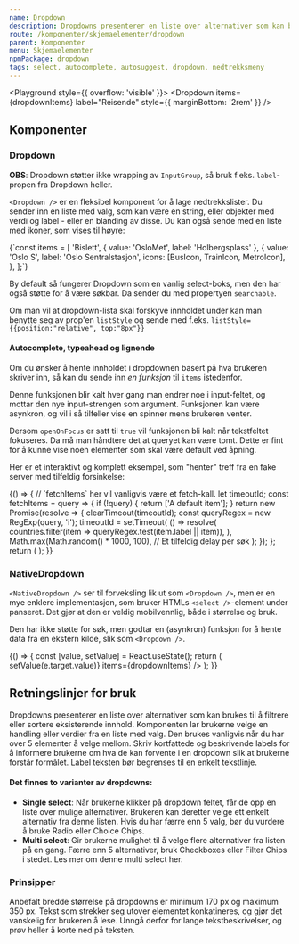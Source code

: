 ```yaml
---
name: Dropdown
description: Dropdowns presenterer en liste over alternativer som kan brukes til å filtrere eller sortere eksisterende innhold.
route: /komponenter/skjemaelementer/dropdown
parent: Komponenter
menu: Skjemaelementer
npmPackage: dropdown
tags: select, autocomplete, autosuggest, dropdown, nedtrekksmeny
---
```



<PageHeader />

<Playground style={{ overflow: 'visible' }}>
  <Dropdown
    items={dropdownItems}
    label="Reisende"
    style={{ marginBottom: '2rem' }}
  />
  <Dropdown
    items={countries}
    searchable
    label="Land"
    placeholder="F.eks. Norge"
  />
</Playground>

## Komponenter

### Dropdown

<ImportStatement imports="Dropdown" />
<Props of={Dropdown} />

**OBS**: Dropdown støtter ikke wrapping av `InputGroup`, så bruk f.eks. `label`-propen fra Dropdown heller.

`<Dropdown />` er en fleksibel komponent for å lage nedtrekkslister. Du sender inn en liste med valg, som kan være en string, eller objekter med verdi og label - eller en blanding av disse. Du kan også sende med en liste med ikoner, som vises til høyre:

<CodeBlock hideLineNumbers wrapLongLines={false} language="ts">
  {`const items = [
  'Bislett',
  { value: 'OsloMet', label: 'Holbergsplass' },
  {
    value: 'Oslo S',
    label: 'Oslo Sentralstasjon',
    icons: [BusIcon, TrainIcon, MetroIcon],
  },
];`}
</CodeBlock>

By default så fungerer Dropdown som en vanlig select-boks, men den har også støtte for å være søkbar. Da sender du med propertyen `searchable`.

Om man vil at dropdown-lista skal forskyve innholdet under kan man benytte seg av prop'en `listStyle` og sende med f.eks. `listStyle={{position:"relative", top:"8px"}}`

#### Autocomplete, typeahead og lignende

Om du ønsker å hente innholdet i dropdownen basert på hva brukeren skriver inn, så kan du sende inn _en funksjon_ til `items` istedenfor.

Denne funksjonen blir kalt hver gang man endrer noe i input-feltet, og mottar den nye input-strengen som argument. Funksjonen kan være asynkron, og vil i så tilfeller vise en spinner mens brukeren venter.

Dersom `openOnFocus` er satt til `true` vil funksjonen bli kalt når tekstfeltet fokuseres. Da må man håndtere det at queryet kan være tomt. Dette er fint for å kunne vise noen elementer som skal være default ved åpning.

Her er et interaktivt og komplett eksempel, som "henter" treff fra en fake server med tilfeldig forsinkelse:

<Playground>
  {() => {
    // `fetchItems` her vil vanligvis være et fetch-kall.
    let timeoutId;
    const fetchItems = query => {
      if (!query) {
        return ['A default item'];
      }
      return new Promise(resolve => {
        clearTimeout(timeoutId);
        const queryRegex = new RegExp(query, 'i');
        timeoutId = setTimeout(
          () =>
            resolve(
              countries.filter(item => queryRegex.test(item.label || item)),
            ),
          Math.max(Math.random() * 1000, 100), // Et tilfeldig delay per søk
        );
      });
    };
    return (
      <Dropdown
        searchable
        openOnFocus
        items={fetchItems}
        placeholder="Søk asynkront på land"
        label="Stoppesteder"
      />
    );
  }}
</Playground>

### NativeDropdown

<ImportStatement imports="NativeDropdown" />
<Props of={NativeDropdown} />

`<NativeDropdown />` ser til forveksling lik ut som `<Dropdown />`, men er en mye enklere implementasjon, som bruker HTMLs `<select />`-element under panseret. Det gjør at den er veldig mobilvennlig, både i størrelse og bruk.

Den har ikke støtte for søk, men godtar en (asynkron) funksjon for å hente data fra en ekstern kilde, slik som `<Dropdown />`.

<Playground>
  {() => {
    const [value, setValue] = React.useState();
    return (
      <NativeDropdown
        label="Reisende"
        value={value}
        onChange={e => setValue(e.target.value)}
        items={dropdownItems}
      />
    );
  }}
</Playground>

## Retningslinjer for bruk

Dropdowns presenterer en liste over alternativer som kan brukes til å filtrere eller sortere eksisterende innhold. Komponenten lar brukerne velge en handling eller verdier fra en liste med valg. Den brukes vanligvis når du har over 5 elementer å velge mellom. Skriv kortfattede og beskrivende labels for å informere brukerne om hva de kan forvente i en dropdown slik at brukerne forstår formålet. Label teksten bør begrenses til en enkelt tekstlinje.

#### Det finnes to varianter av dropdowns:

- **Single select**: Når brukerne klikker på dropdown feltet, får de opp en liste over mulige alternativer. Brukeren kan deretter velge ett enkelt alternativ fra denne listen. Hvis du har færre enn 5 valg, bør du vurdere å bruke <LinkText as={Link} to="/komponenter/skjemaelementer/radio-button">Radio</LinkText> eller <LinkText as={Link} to="/komponenter/skjemaelementer/chips">Choice Chips</LinkText>.
- **Multi select**: Gir brukerne mulighet til å velge flere alternativer fra listen på en gang. Færre enn 5 alternativer, bruk <LinkText as={Link} to="/komponenter/skjemaelementer/checkbox">Checkboxes</LinkText> eller <LinkText as={Link} to="/komponenter/skjemaelementer/chips">Filter Chips</LinkText> i stedet. Les mer om denne multi select <LinkText as={Link} to="/komponenter/skjemaelementer/multi-select/">her.</LinkText>

### Prinsipper

<BestPractices>
  <Example type="do" src={doPic}>
    Anbefalt bredde størrelse på dropdowns er minimum 170 px og maximum 350 px.
  </Example>
  <Example type="dont" src={dontPic}>
    Tekst som strekker seg utover elementet konkatineres, og gjør det vanskelig
    for brukeren å lese. Unngå derfor for lange tekstbeskrivelser, og prøv
    heller å korte ned på teksten.
  </Example>
</BestPractices>
